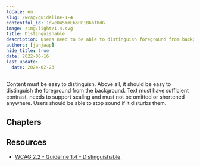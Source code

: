 ```yaml
---
locale: en
slug: /wcag/guideline-1-4
contentful_id: 1dveO45YmE6sHPiB6bfRdG
image: /img/light/1.4.svg
title: Distinguishable
description: Users need to be able to distinguish foreground from background information.
authors: [janjaap]
hide_title: true
date: 2022-06-16
last_update:
  date: 2024-02-23
---
```


<Hero
  title="Distinguishable"
  imageSrc="/img/light/1.4.svg"
  alt="WCAG 1.4 - Logo"
  prefix="Guideline 1.4"
/>

Content must be easy to distinguish. Above all, it should be easy to distinguish the foreground from the background. Text must have sufficient contrast, needs to support scaling and must not be omitted or shortened anywhere. Users should be able to stop sound if it disturbs them.

## Chapters

<LinkList title="Chapters" isHighlighted={true}>
  <LinkListItem url="/en/guidelines/wcag/success-criterion-1-4-1" title="Success Criterion 1.4.1 - Use of Color" pageTitle="Use of Color" shortDescription="Ensure color isn't the only way information is conveyed." icon="/img/light/1.4.1.svg" iconAlt="WCAG 1.4.1 - Logo"/>
  <LinkListItem url="/en/guidelines/wcag/success-criterion-1-4-2" title="Success Criterion 1.4.2 - Audio Control" pageTitle="Audio Control" shortDescription="Ensure that audio which lasts longer than three seconds can be paused or stopped." icon="/img/light/1.4.2.svg" iconAlt="WCAG 1.4.2 - Logo"/>
  <LinkListItem url="/en/guidelines/wcag/success-criterion-1-4-3" title="Success Criterion 1.4.3 - Contrast (Minimum)" pageTitle="Contrast (Minimum)" shortDescription="Ensure that the contrast ratio between the text color and background color is at least 4.5:1. For bold and large text, a ratio of 3:1 is sufficient." icon="/img/light/1.4.3.svg" iconAlt="WCAG 1.4.3 - Logo"/>
  <LinkListItem url="/en/guidelines/wcag/success-criterion-1-4-4" title="Success Criterion 1.4.4 - Resize text" pageTitle="Resize text" shortDescription="Ensure that the text in your app supports resizing." icon="/img/light/1.4.4.svg" iconAlt="WCAG 1.4.4 - Logo"/>
  <LinkListItem url="/en/guidelines/wcag/success-criterion-1-4-5" title="Success Criterion 1.4.5 - Images of Text" pageTitle="Images of Text" shortDescription="Ensure images are not used to display text." icon="/img/light/1.4.5.svg" iconAlt="WCAG 1.4.5 - Logo"/>
  <LinkListItem url="/en/guidelines/wcag/success-criterion-1-4-6" title="Success Criterion 1.4.6 - Contrast (Enhanced)" pageTitle="Contrast (Enhanced)" shortDescription="The visual presentation of text and images of text has a contrast ratio of at least 7:1." icon="/img/light/1.4.6.svg" iconAlt="WCAG 1.4.6 icon"/>
  <LinkListItem url="/en/guidelines/wcag/success-criterion-1-4-7" title="Success Criterion 1.4.7 - Low or No Background Audio" pageTitle="Low or No Background Audio" shortDescription="For prerecorded audio-only content that contains primarily speech in the foreground, is not an audio CAPTCHA or audio logo, and is not vocalization intended to be primarily musical expression such as singing or rapping, some rules apply." icon="/img/light/1.4.7.svg" iconAlt="WCAG 1.4.7 icon"/>
  <LinkListItem url="/en/guidelines/wcag/success-criterion-1-4-8" title="Success Criterion 1.4.8 - Visual Presentation" pageTitle="Visual Presentation" shortDescription="For the visual presentation of blocks of text, some rules apply." icon="/img/light/1.4.8.svg" iconAlt="WCAG 1.4.8 icon"/>
  <LinkListItem url="/en/guidelines/wcag/success-criterion-1-4-9" title="Success Criterion 1.4.9 - Images of Text (No Exception)" pageTitle="Images of Text (No Exception)" shortDescription="Images of text are only used for pure decoration or where a particular presentation of text is essential to the information being conveyed. " icon="/img/light/1.4.9.svg" iconAlt="WCAG 1.4.9 icon"/>
  <LinkListItem url="/en/guidelines/wcag/success-criterion-1-4-10" title="Success Criterion 1.4.10 - Reflow" pageTitle="Reflow" shortDescription="Ensure that all content on the screen remains readable even with the largest font." icon="/img/light/1.4.10.svg" iconAlt="WCAG 1.4.10 - Logo"/>
  <LinkListItem url="/en/guidelines/wcag/success-criterion-1-4-11" title="Success Criterion 1.4.11 - Non-text Contrast" pageTitle="Non-text Contrast" shortDescription="Ensure that the content on the screen has a contrast of at least 3:1 with the surrounding color." icon="/img/light/1.4.11.svg" iconAlt="WCAG 1.4.11 - Logo"/>
  <LinkListItem url="/en/guidelines/wcag/success-criterion-1-4-12" title="Success Criterion 1.4.12 - Text Spacing" pageTitle="Text Spacing" shortDescription="Ensure there is enough space between paragraphs, letters and words." icon="/img/light/1.4.12.svg" iconAlt="WCAG 1.4.12 - Logo"/>
  <LinkListItem url="/en/guidelines/wcag/success-criterion-1-4-13" title="Success Criterion 1.4.13 - Content on Hover or Focus" pageTitle="Content on Hover or Focus" shortDescription="Ensure it is possible to hide information which appears automatically after hovering with the pointer or focusing with the keyboard." icon="/img/light/1.4.13.svg" iconAlt="WCAG 1.4.13 - Logo"/>
</LinkList>

## Resources

- [WCAG 2.2 - Guideline 1.4 - Distinguishable](https://www.w3.org/TR/WCAG22/#distinguishable)
